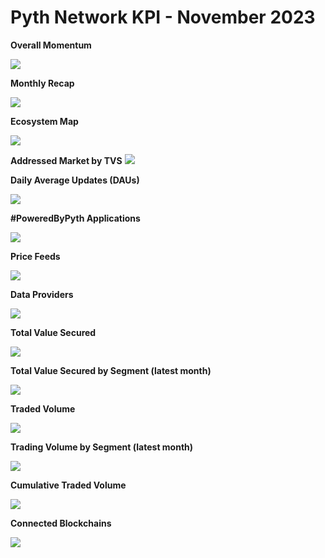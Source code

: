# Pyth Network KPI - November 2023

**Overall Momentum**

![](../../../../images/kpi/november-23/pyth-momentum-nov-23.jpg)

**Monthly Recap**

![](../../../../images/kpi/november-23/pyth-nov-23.jpg)

**Ecosystem Map**

![](../../../../images/kpi/november-23/pyth-ecosystem-nov-23.jpg)

**Addressed Market by TVS**
![](../../../../images/kpi/november-23/pyth-tvs-l1-l2.jpg)

**Daily Average Updates (DAUs)**

![](../../../../images/kpi/november-23/nov-23-daily-average-updates.jpg)

**#PoweredByPyth Applications**

![](../../../../images/kpi/november-23/nov-23-apps-integrations.jpg)

**Price Feeds**

![](../../../../images/kpi/november-23/nov-23-price-feeds.jpg)

**Data Providers**

![](../../../../images/kpi/november-23/nov-23-data-providers.jpg)

**Total Value Secured**

![](../../../../images/kpi/november-23/nov-23-all-chain-tvs.jpg)

**Total Value Secured by Segment (latest month)**

![](../../../../images/kpi/november-23/nov-23-dapps-tvs.jpg)

**Traded Volume**

![](../../../../images/kpi/november-23/nov-23-all-chain-volume.jpg)

**Trading Volume by Segment (latest month)**

![](../../../../images/kpi/november-23/nov-23-trading-volume.jpg)

**Cumulative Traded Volume**

![](../../../../images/kpi/november-23/nov-23-traded-volume.jpg)

**Connected Blockchains**

![](../../../../images/kpi/november-23/nov-23-connected-blockchains.jpg)
